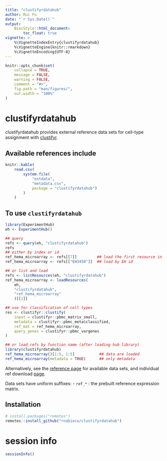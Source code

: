 ```yaml
---
title: "clustifyrdatahub"
author: Rui Fu
date: "`r Sys.Date()`"
output: 
    BiocStyle::html_document:
        toc_float: true
vignette: >
    %\VignetteIndexEntry{clustifyrdatahub}
    %\VignetteEngine{knitr::rmarkdown}
    %\VignetteEncoding{UTF-8}
---
```


```r
knitr::opts_chunk$set(
    collapse = TRUE,
    message = FALSE,
    warning = FALSE,
    comment = "#>",
    fig.path = "man/figures/",
    out.width = "100%"
)
```

# clustifyrdatahub

clustifyrdatahub provides external reference data 
sets for cell-type assignment with 
[clustifyr](https://rnabioco.github.io/clustifyr).

## Available references include
```r
knitr::kable(
    read.csv(
        system.file(
            "extdata", 
            "metadata.csv", 
            package = "clustifyrdatahub")
        )
    )
```

## To use `clustifyrdatahub`

```r
library(ExperimentHub)
eh <- ExperimentHub()

## query
refs <- query(eh, "clustifyrdatahub")
refs
## either by index or id
ref_hema_microarray <- refs[[7]]         ## load the first resource in the list
ref_hema_microarray <- refs[["EH3450"]]  ## load by EH id

## or list and load
refs <- listResources(eh, "clustifyrdatahub")
ref_hema_microarray <- loadResources(
    eh, 
    "clustifyrdatahub",
    "ref_hema_microarray"
    )[[1]]

## use for classification of cell types
res <- clustifyr::clustify(
    input = clustifyr::pbmc_matrix_small,
    metadata = clustifyr::pbmc_meta$classified,
    ref_mat = ref_hema_microarray,
    query_genes = clustifyr::pbmc_vargenes
)
```

```r
## or load refs by function name (after loading hub library)
library(clustifyrdatahub)
ref_hema_microarray()[1:5, 1:5]           ## data are loaded
ref_hema_microarray(metadata = TRUE)      ## only metadata
```

Alternatively, see the 
[reference page](https://rnabioco.github.io/clustifyrdata/reference) 
for available data sets, and individual ref download 
[page](https://rnabioco.github.io/clustifyrdata/articles/download_refs.html).

Data sets have uniform suffixes:
- `ref_*` : the prebuilt reference expression matrix.

## Installation

```r
# install.packages("remotes")
remotes::install_github("rnabioco/clustifyrdatahub")
```

# session info
```r
sessionInfo()
```

